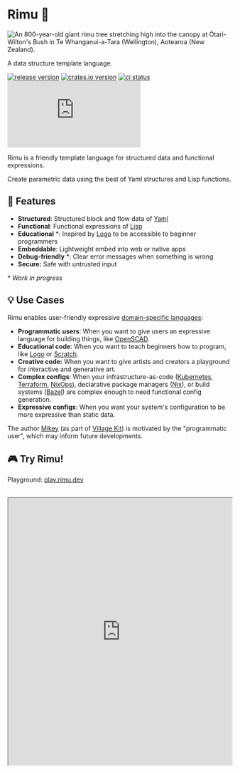 
<div className="landing-header">

# Rimu 🌱

<Image
  className="landing-header__image"
  height={512}
  alt="An 800-year-old giant rimu tree stretching high into the canopy at Ōtari-Wilton's Bush in Te Whanganui-a-Tara (Wellington), Aotearoa (New Zealand)."
  src={rimuTree}
/>

<span className="landing-header__subtext">
A data structure template language.
</span>

<div className="landing-header__badges">

[![release version](https://img.shields.io/github/v/release/ahdinosaur/rimu?style=flat-square&display_name=tag&include_prereleases)](https://github.com/ahdinosaur/rimu/releases/latest)
[![crates.io version](https://img.shields.io/crates/v/rimu.svg?style=flat-square)](https://crates.io/crates/rimu)
[![ci status](https://img.shields.io/github/checks-status/ahdinosaur/rimu/main?style=flat-square)](https://github.com/ahdinosaur/rimu/actions/workflows/ci.yml?query=branch%3Amain)
[![chat](https://img.shields.io/matrix/rimu:matrix.org?style=flat-square&label=chat)](https://matrix.to/#/#rimu:matrix.org)

</div>
</div>

Rimu is a friendly template language for structured data and functional expressions.

Create parametric data using the best of Yaml structures and Lisp functions.

## 🌿 Features

- **Structured**: Structured block and flow data of [Yaml](https://en.wikipedia.org/wiki/YAML)
- **Functional**: Functional expressions of [Lisp](https://en.wikipedia.org/wiki/Lisp_(programming_language))
- **Educational** \*: Inspired by [Logo](https://en.wikipedia.org/wiki/Logo_(programming_language)) to be accessible to beginner programmers
- **Embeddable**: Lightweight embed into web or native apps
- **Debug-friendly** \*: Clear error messages when something is wrong
- **Secure:** Safe with untrusted input

\* _Work in progress_

## 💡 Use Cases

Rimu enables user-friendly expressive [domain-specific languages](https://en.wikipedia.org/wiki/Domain-specific_language):

- **Programmatic users**: When you want to give users an expressive language for building things, like [OpenSCAD](https://openscad.org/).
- **Educational code**: When you want to teach beginners how to program, like [Logo](https://en.wikipedia.org/wiki/Logo_(programming_language)) or [Scratch](https://scratch.mit.edu/).
- **Creative code:** When you want to give artists and creators a playground for interactive and generative art.
- **Complex configs**: When your infrastructure-as-code ([Kubernetes](https://kubernetes.io/), [Terraform](https://www.terraform.io/), [NixOps](https://github.com/NixOS/nixops)), declarative package managers ([Nix](https://nixos.org/)), or build systems ([Bazel](https://bazel.build/)) are complex enough to need functional config generation.
- **Expressive configs**: When you want your system's configuration to be more expressive than static data.

The author [Mikey](https://mikey.nz) (as part of [Village Kit](https://villagekit.com)) is motivated by the "programmatic user", which may inform future developments.

## 🎮 Try Rimu!

Playground: [play.rimu.dev](https://play.rimu.dev)

<br />

<iframe
  width="100%"
  height="600"
  src="https://play.rimu.dev/?i=bNcpBCoAwDATAryx5RqE3D_5AhF5ajFqIDZh68Pdai5dd2Fk62Cxu7EIBhGsr4FBdHAIZn1kvC9TmXDrm9XN43x5Z5O4O1J3Lu80xpYihp-qvLMavjiyimPSUJRA9"
/>

## 📌 Stability

The Rimu language is in the experimental phase.

If you want to participate in mad science, please join us! 🧪

For more stable alternatives, see [related projects](./related).

## 💬 Community & Contributions

We believe in learning and growing together.

Join the conversation, share your insights, ask questions, and help evolve Rimu in our [Matrix Chat](https://matrix.to/#/#rimu:matrix.org) or [GitHub Discussions](https://github.com/ahdinosaur/rimu/discussions).

Contributions to the development and documentation of Rimu are always welcome!

